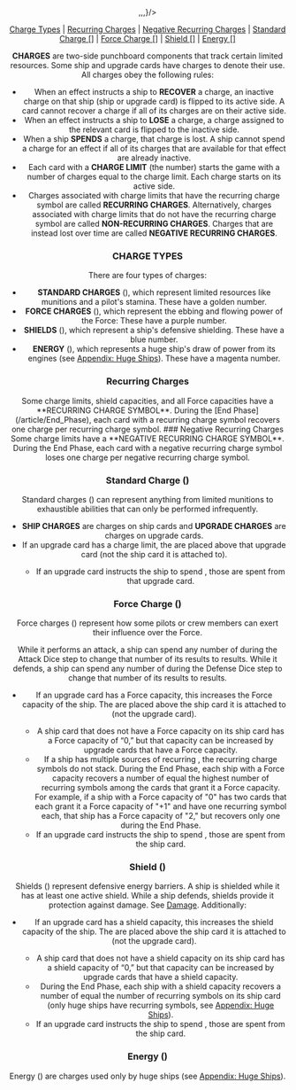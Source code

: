 <Header title="charges" version="1.4.4" icon={<><Charge/>,<Forcepower/>,<Shield/>,<Energy/></>}/>

[Charge Types](#charge-types "id") |
[Recurring Charges](#recurring-charges "id") |
[Negative Recurring Charges](#negative-recurring-charges "id") |
[Standard Charge [<Charge/>]](#standard-charge- "id") | 
[Force Charge [<Forcepower/>]](#force-charge- "id") |
[Shield [<Shield/>]](#shield- "id") |
[Energy [<Energy/>]](#energy- "id")

**CHARGES** are two-side punchboard components that track certain limited
resources. Some ship and upgrade cards have charges to denote their use.
All charges obey the following rules:

* When an effect instructs a ship to **RECOVER** a charge, an inactive charge
on that ship (ship or upgrade card) is flipped to its active side. A card
cannot recover a charge if all of its charges are on their active side.
* When an effect instructs a ship to **LOSE** a charge, a charge assigned to
the relevant card is flipped to the inactive side.
* When a ship **SPENDS** a charge, that charge is lost. A ship cannot spend
a charge for an effect if all of its charges that are available for that effect
are already inactive.
* Each card with a **CHARGE LIMIT** (the number) starts the game with a number
of charges equal to the charge limit. Each charge starts on its active side.
* Charges associated with charge limits that have the recurring charge
symbol are called **RECURRING CHARGES**. Alternatively, charges associated
with charge limits that do not have the recurring charge symbol are called
**NON-RECURRING CHARGES**. Charges that are instead lost over time are
called **NEGATIVE RECURRING CHARGES**.

### CHARGE TYPES

There are four types of charges:
* **STANDARD CHARGES** (<Charge/>), which represent limited resources like
munitions and a pilot's stamina. These have a golden number.
* **FORCE CHARGES** (<Forcepower/>), which represent the ebbing and flowing power of
the Force: These have a purple number.
* **SHIELDS** (<Shield/>), which represent a ship's defensive shielding. These have a
blue number.
* **ENERGY** (<Energy/>), which represents a huge ship's draw of power from its
engines (see [Appendix: Huge Ships](/article/Huge_Ships)). These have a magenta number.

### Recurring Charges
<TextImgDec src="/images/Recurring_Chage_Symbol.webp" alt="Recurring Charge Symbol" text="Recurring Charge Symbol">
    Some charge limits, shield capacities, and all Force
    capacities have a **RECURRING CHARGE SYMBOL**. During
    the [End Phase](/article/End_Phase), each card with a recurring charge symbol
    recovers one charge per recurring charge symbol.
</TextImgDec>
### Negative Recurring Charges
<TextImgDec src="/images/Neg_R_Charge_Symbol.webp" alt="Negative Recurring Charge Symbol" text="Negative Recurring Gharge Symbol">
    Some charge limits have a **NEGATIVE RECURRING CHARGE
    SYMBOL**. During the End Phase, each card with a negative
    recurring charge symbol loses one charge per negative
    recurring charge symbol.
</TextImgDec>

### Standard Charge (<Charge/>)
Standard charges (<Charge/>) can represent anything from limited munitions to
exhaustible abilities that can only be performed infrequently.
* **SHIP CHARGES** are charges on ship cards and **UPGRADE CHARGES** are
charges on upgrade cards.
* If an upgrade card has a charge limit, the <Charge/> are placed above that
upgrade card (not the ship card it is attached to).
    + If an upgrade card instructs the ship to spend <Charge/>, those <Charge/> are spent
from that upgrade card.

### Force Charge (<Forcepower/>)

Force charges (<Forcepower/>) represent how some pilots or crew members can exert
their influence over the Force.

While it performs an attack, a ship can spend any number of <Forcepower/> during the
Attack Dice step to change that number of its <Focus/> results to <Hit/> results.
While it defends, a ship can spend any number of <Forcepower/> during the Defense Dice
step to change that number of its <Focus/> results to <Evade/> results.

* If an upgrade card has a Force capacity, this increases the Force capacity
of the ship. The <Forcepower/> are placed above the ship card it is attached to (not
the upgrade card).
    + A ship card that does not have a Force capacity on its ship card has a
    Force capacity of “0,” but that capacity can be increased by upgrade
    cards that have a Force capacity.
    + If a ship has multiple sources of recurring <Forcepower/>, the recurring charge
    symbols do not stack. During the End Phase, each ship with a Force
    capacity recovers a number of <Forcepower/> equal the highest number of
    recurring <Forcepower/> symbols among the cards that grant it a Force capacity.
    For example, if a ship with a Force capacity of "0" has two <Crew/> cards
    that each grant it a Force capacity of "+1" and have one recurring <Forcepower/>
    symbol each, that ship has a Force capacity of "2," but recovers only
    one <Forcepower/> during the End Phase.
    + If an upgrade card instructs the ship to spend <Forcepower/>, those <Forcepower/> are spent
    from the ship card.

### Shield (<Shield/>)

Shields (<Shield/>) represent defensive energy barriers. A ship is shielded while it
has at least one active shield.
While a ship defends, shields provide it protection against damage. See
[Damage](/article/Damage). Additionally:

* If an upgrade card has a shield capacity, this increases the shield capacity
of the ship. The <Shield/> are placed above the ship card it is attached to (not
the upgrade card).

    + A ship card that does not have a shield capacity on its ship card has a
    shield capacity of “0,” but that capacity can be increased by upgrade
    cards that have a shield capacity.
    + During the End Phase, each ship with a shield capacity recovers a
    number of <Shield/> equal the number of recurring <Shield/> symbols on its ship card
    (only huge ships have recurring <Shield/> symbols, see [Appendix: Huge Ships](/article/Huge_Ships)).
    + If an upgrade card instructs the ship to spend <Shield/>, those <Shield/> are spent
    from the ship card.

### Energy (<Energy/>)
Energy (<Energy/>) are charges used only by huge ships (see [Appendix: Huge Ships](/article/Huge_Ships)).
